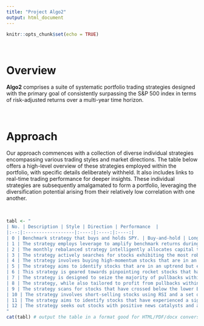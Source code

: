 ```yaml
---
title: "Project Algo2"
output: html_document
---
```


```r
knitr::opts_chunk$set(echo = TRUE)
```

&nbsp;

# Overview
 
**Algo2** comprises a suite of systematic portfolio trading strategies designed with the primary goal of consistently surpassing the S&P 500 index in terms of risk-adjusted returns over a multi-year time horizon.

&nbsp;

# Approach

Our approach commences with a collection of diverse individual strategies encompassing various trading styles and market directions. The table below offers a high-level overview of these strategies employed within the portfolio, with specific details deliberately withheld. It also includes links to real-time trading performance for deeper insights. These individual strategies are subsequently amalgamated to form a portfolio, leveraging the diversification potential arising from their relatively low correlation with one another.

&nbsp;

```r
tabl <- "
| No. | Description | Style | Direction | Performance  |
|:--:|:------------------|:----:|:----:|:----:|
| 0 | Benchmark strategy that buys and holds SPY. | Buy-and-hold | Long | [Link]() |
| 1 | The strategy employs leverage to amplify benchmark returns during bull markets and switches to Treasury bills to manage risks during bear markets. | Leverage trading | Long | [Link]() |
| 2 | The monthly rebalanced strategy intelligently allocates capital to the most promising general stock index funds and bond index funds, using a sliding-window historical performance analysis as its guiding principle. | Sector rotation | Long | [Link]() |
| 3 | The strategy actively searches for stocks exhibiting the most robust momentum, characterized by a consistent upward trajectory, and anticipates sustained growth in the foreseeable future. | Trend-following | Long | [Link]() |
| 4 | The strategy involves buying high-momentum stocks that are in an upward trend and employs trailing stops to secure profits. | Trend-following | Long | [Link]() |
| 5 | The strategy aims to identify stocks that are in an uptrend but exhibit low volatility, with the belief that these stocks present an opportunity for a more consistent and steady price appreciation. | Trend-following | Long | [Link]()
| 6 | This strategy is geared towards pinpointing rocket stocks that have recently achieved all-time highs, validated by a surge in trading volume, with the anticipation that these stocks will maintain their upward momentum in the near future. | Trend-following | Long | [Link]() |
| 7 | The strategy is designed to seize the majority of pullbacks within an uptrend when the stocks become oversold, based on the percentage drop. | Mean-reversion | Long | [Link]() |
| 8 | The strategy, while also tailored to profit from pullbacks within an uptrend, employs a selection process that relies on advanced technical indicators like RSI and ADX. | Mean-reversion | Long | [Link]() |
| 9 | The strategy scans for stocks that have crossed below the lower Bollinger Band, while also considering trader sentiment, in order to pinpoint stocks that are poised for potential rebounds. | Mean-reversion | Long | [Link]() |
| 10 | The strategy involves short-selling stocks using RSI and a set of additional technical indicators as a hedge when the overall market is in a downtrend. | Mean-reversion | Short | [Link]() |
| 11 | The strategy aims to identify stocks that have experienced a significant recent surge in price, anticipating a high probability of correction and a return to their mean or average value. | Mean-reversion | Short | [Link]() |
| 12 | The strategy seeks out stocks with positive news catalysts and aims to capitalize on their intraday price growth within the same trading session. | Day trading | Long | [Link]() |
"
cat(tabl) # output the table in a format good for HTML/PDF/docx conversion
```

&nbsp;
